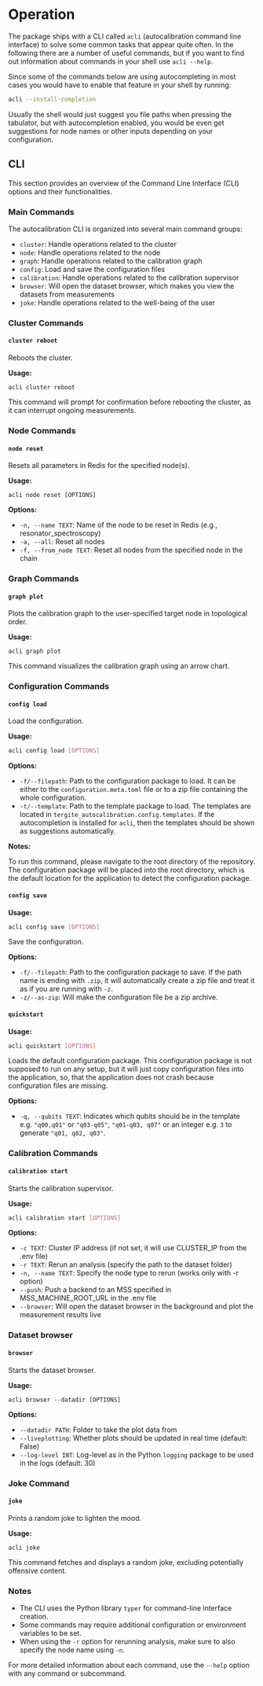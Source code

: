 # Operation

The package ships with a CLI called `acli` (autocalibration command line interface) to solve some common tasks that
appear quite often.
In the following there are a number of useful commands, but if you want to find out information about commands in your
shell use `acli --help`.

Since some of the commands below are using autocompleting in most cases you would have to enable that feature in your
shell by running:

```bash
acli --install-completion
```

Usually the shell would just suggest you file paths when pressing the tabulator, but with autocompletion enabled, you
would be even get suggestions for node names or other inputs depending on your configuration.

## CLI ##

This section provides an overview of the Command Line Interface (CLI) options and their functionalities.

### Main Commands ###

The autocalibration CLI is organized into several main command groups:

- `cluster`: Handle operations related to the cluster
- `node`: Handle operations related to the node
- `graph`: Handle operations related to the calibration graph
- `config`: Load and save the configuration files
- `calibration`: Handle operations related to the calibration supervisor
- `browser`: Will open the dataset browser, which makes you view the datasets from measurements
- `joke`: Handle operations related to the well-being of the user

### Cluster Commands ###

#### `cluster reboot` ####

Reboots the cluster.

**Usage:**

```
acli cluster reboot
```

This command will prompt for confirmation before rebooting the cluster, as it can interrupt ongoing measurements.

### Node Commands ###

#### `node reset` ####

Resets all parameters in Redis for the specified node(s).

**Usage:**

```
acli node reset [OPTIONS]
```

**Options:**

- `-n, --name TEXT`: Name of the node to be reset in Redis (e.g., resonator_spectroscopy)
- `-a, --all`: Reset all nodes
- `-f, --from_node TEXT`: Reset all nodes from the specified node in the chain

### Graph Commands ###

#### `graph plot` ####

Plots the calibration graph to the user-specified target node in topological order.

**Usage:**

```
acli graph plot
```

This command visualizes the calibration graph using an arrow chart.

### Configuration Commands

#### `config load`

Load the configuration.

**Usage:**

```bash
acli config load [OPTIONS]
```

**Options:**

- `-f/--filepath`: Path to the configuration package to load. It can be either to the `configuration.meta.toml`
  file or to a zip file containing the whole configuration.
- `-t/--template`: Path to the template package to load. The templates are located in
  `tergite_autocalibration.config.templates`. If the autocompletion is installed for `acli`, then the templates should
  be shown as suggestions automatically.

**Notes:**

To run this command, please navigate to the root directory of the repository.
The configuration package will be placed into the root directory, which is the default location for the application to
detect the configuration package.

#### `config save`

**Usage:**

```bash
acli config save [OPTIONS]
```

Save the configuration.

**Options:**

- `-f/--filepath`: Path to the configuration package to save. If the path name is ending with `.zip`, it will
  automatically create a zip file and treat it as if you are running with `-z`.
- `-z/--as-zip`: Will make the configuration file be a zip archive.

#### `quickstart`

**Usage:**

```bash
acli quickstart [OPTIONS]
```

Loads the default configuration package. This configuration package is not supposed to run on any setup, but it will
just copy configuration files into the application, so, that the application does not crash because configuration files
are missing.

**Options:**

- `-q, --qubits TEXT`: Indicates which qubits should be in the template e.g. `"q00,q01"` or `"q03-q05"`, `"q01-q03, q07"` or an integer e.g. `3` to generate `"q01, q02, q03"`.


### Calibration Commands

#### `calibration start`

Starts the calibration supervisor.

**Usage:**

```bash
acli calibration start [OPTIONS]
```

**Options:**

- `-c TEXT`: Cluster IP address (if not set, it will use CLUSTER_IP from the .env file)
- `-r TEXT`: Rerun an analysis (specify the path to the dataset folder)
- `-n, --name TEXT`: Specify the node type to rerun (works only with -r option)
- `--push`: Push a backend to an MSS specified in MSS_MACHINE_ROOT_URL in the .env file
- `--browser`: Will open the dataset browser in the background and plot the measurement results live

### Dataset browser ###

#### `browser` ####

Starts the dataset browser.

**Usage:**

```
acli browser --datadir [OPTIONS]
```

**Options:**

- `--datadir PATH`: Folder to take the plot data from
- `--liveplotting`: Whether plots should be updated in real time (default: False)
- `--log-level INT`: Log-level as in the Python `logging` package to be used in the logs (default: 30)

### Joke Command ###

#### `joke` ####

Prints a random joke to lighten the mood.

**Usage:**

```
acli joke
```

This command fetches and displays a random joke, excluding potentially offensive content.

### Notes ###

- The CLI uses the Python library `typer` for command-line interface creation.
- Some commands may require additional configuration or environment variables to be set.
- When using the `-r` option for rerunning analysis, make sure to also specify the node name using `-n`.

For more detailed information about each command, use the `--help` option with any command or subcommand.

